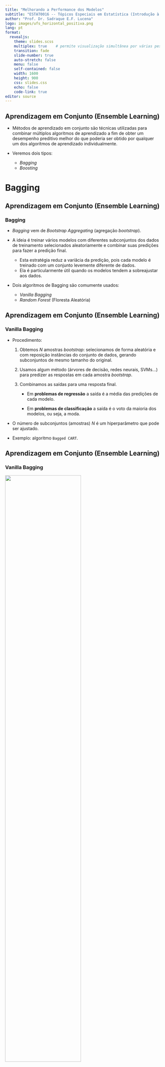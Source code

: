 ```yaml
---
title: "Melhorando a Performance dos Modelos"
subtitle: "ESTAT0016 -- Tópicos Especiais em Estatística (Introdução à Apredizagem de Máquina)"
author: "Prof. Dr. Sadraque E.F. Lucena"
logo: images/ufs_horizontal_positiva.png
lang: pt
format: 
  revealjs:
    theme: slides.scss
    multiplex: true    # permite visualização simultânea por várias pessoas
    transition: fade
    slide-number: true
    auto-stretch: false
    menu: false
    self-contained: false
    width: 1600
    height: 900
    css: slides.css
    echo: false
    code-link: true
editor: source
---
```



## Aprendizagem em Conjunto (Ensemble Learning)

- Métodos de aprendizado em conjunto são técnicas utilizadas para combinar múltiplos algoritmos de aprendizado a fim de obter um desempenho preditivo melhor do que poderia ser obtido por qualquer um dos algoritmos de aprendizado individualmente.

- Veremos dois tipos:

    - *Bagging*
    - *Boosting*

# Bagging

## Aprendizagem em Conjunto (Ensemble Learning)

### Bagging

- *Bagging* vem de *Bootstrap Aggregating* (agregação *bootstrap*).
- A ideia é treinar vários modelos com diferentes subconjuntos dos dados de treinamento selecionados aleatoriamente e combinar suas predições para fazer a predição final.

  - Esta estratégia reduz a variâcia da predição, pois cada modelo é treinado com um conjunto levemente diferente de dados.
  - Ela é particularmente útil quando os modelos tendem a sobreajustar aos dados.

- Dois algoritmos de Bagging são comumente usados:

  - *Vanilla Bagging*
  - *Random Forest* (Floresta Aleatória)


## Aprendizagem em Conjunto (Ensemble Learning)

### Vanilla Bagging

- Procedimento:

    1. Obtemos $N$ amostras *bootstrap*: selecionamos de forma aleatória e com reposição instâncias do conjunto de dados, gerando subconjuntos de mesmo tamanho do original.
    2. Usamos algum método (árvores de decisão, redes neurais, SVMs...) para predizer as respostas em cada amostra *bootstrap*.
    3. Combinamos as saídas para uma resposta final.

        - Em **problemas de regressão** a saída é a média das predições de cada modelo.

        - Em **problemas de classificação** a saída é o voto da maioria dos modelos, ou seja, a moda.
  
- O número de subconjuntos (amostras) $N$ é um hiperparâmetro que pode ser ajustado.
- Exemplo: algoritmo `Bagged CART`.


## Aprendizagem em Conjunto (Ensemble Learning)

### Vanilla Bagging

![](images/vanilla.png){width=70%}


## Aprendizagem em Conjunto (Ensemble Learning)

### Random Forest

- É uma extensão do algoritmo *vanilla bagging*, sendo muito popular.
- Procedimento:

    1. Obtenha $N$ amostras *bootstrap*, selecionando aleatoriamente instâncias do conjunto de dados original, e também escolhendo alguns atributos de forma aleatória.
    2. Em cada amostra ajuste uma árvore de decisão para fazer previsões.
    3. Combine as previsões de todas as árvores para obter uma resposta final.
    
- Note que a principal diferença do *random forest* para o *vanilla bagging* é que, além das instâncias, os atributos de cada subconjunto também são selecionados aleatoriamente.

  - Ou seja, os subconjuntos para treinamento possuem observações e atributos de entrada levemente diferentes.

- O número de atributos a serem considerados em cada subconjunto é um hiperparâmetro.


## Aprendizagem em Conjunto (Ensemble Learning)

### Random Forest

![](images/randomforest.png){width=70%}


## Aprendizagem em Conjunto (Ensemble Learning)

### Random Forest

- **Vantagens**

    - Reduz risco de *overfitting*, pois ajusta modelos com observações e atributos levemente diferentes.
    - Maior acurácia.
    - Robustez a ruídos e valores ausentes.

- **Desvantagens**

    - Demanda tempo e poder computacional, pois ajusta várias árvores.
    - Interpretabilidade mais difícil que em uma árvore de decisão.


# Boosting

## Boosting

- O método *Boosting* combina vários aprendizes fracos para formar um aprendiz forte.
- Procedimento:

    1. Inicialmente um modelo é treinado e avaliado o erro de predição em cada instância.
    2. Um segundo modelo é ajustado, dando mais atenção às observações com previsões incorretas. Isso é feito sucessivamente ($N$ vezes) para reduzir o erro de predição.
    3. A saída é a combinação dos resultados dos modelos.

- Três algoritmos populares de *boosting* são `AdaBoost`, `Gradient Boosting` e `XGBoost`.
- O algoritmo `C5.0` também permite fazer *boosting*.

- O número $N$ de árvores de decisões usadas é um hiperparâmetro que pode ser ajustado.


## Boosting

- Vejamos melhor a ideia do algoritmo usando `Gradient Boosting` para regressão:

    1. Treine Árvore-1 aos dados e estime $\widehat{y}_i$.
    2. Calcule os resíduos $r_{1i}$ a partir da Árvore-1. Treine Árvore-2 usando como variável resposta os resíduos $r_{1i}$.
    3. Repita o processo usando os resíduos da árvore ajustada anteriormente como variável resposta até que $N$ árvores sejam treinadas.
    4. Combina as predições para obter a predição final.
    
- A predição de $y_i$ será a combinação das predições de cada árvore:
    $$
      y_{pred} = \widehat{y}_i + \eta\, \widehat{r}_{1i} + \eta\, \widehat{r}_{2i} + \eta\, \widehat{r}_{Ni}
    $$


## Boosting

### Exemplo

Suponha que queremos estimar o preço de uma casa baseado na idade, metragem quadrada e localização.

![](images/ex1.png){width=50%}

- **Passo 1**: uma árvore de decisão é treinada e preditos os valores das casas.


## Boosting

### Exemplo

- **Passo 2**: Treinamos uma segunda árvore de decisão considerando como reposta os resíduos da árvore anterior, $r_{1i}$.
- O resíduo $r_{1i}$ é calculado: $r_{1i} = y_i - \widehat{y}_i$

![](images/ex2.png){width=80%}

## Boosting

### Exemplo

- **Passo 3**: Os resíduos dessa nova árvore são obtidos e usados como resposta no treino da árvore seguinte.

![](images/ex3.png){width=80%}


## Boosting

### Exemplo

- **Passo 4**: O processo continua até que $N$ árvores sejam treinadas.
- A predição final é a soma das predições de todas as árvores ponderadas pela taxa de aprendizado.

![](images/ex4.png){width=90%}


# Ajuste de Parâmetros

## Ajuste de Parâmetros

- Os parâmetros que controlam o comportamento e o desempenho dos algoritmos de aprendizagem de máquina são comumente chamados de *hiperparâmetros*.
- Durante o processo de treinamento de um modelo de aprendizagem de máquina, é essencial ajustar esses hiperparâmetros para melhorar o desempenho preditivo do modelo.
- De acordo com o método utilizado, diferentes hiperparâmetros podem ser ajustados.


## Ajuste de Parâmetros

- Exemplos:

| Método              | Tipo de aprendizado | Função no R | Parâmetros|
|:----------|:----------|:-------|:-------------|
| k-Nearest Neighbors | Ambos       | `knn`   | `k`                         |
| Naive Bayes         | Classificação       | `nb`    | `fL`, `usekernel`           |
| Árvore C5.0   | Classificação       | `C5.0`  | `model`, `trials`, `winnow` |
| Árvore CART | Ambos           | `rpart` | `cp`                        |
| Árvore XGBoost   | Ambos       | `xgbTree`  | `nrounds`, `max_depth`, `eta`, `gamma`, `colsample_bytree`, `min_child_weight`, `subsample` |
| Random Forest   | Ambos       | `rf`  | `mtry` |


## Ajuste de Parâmetros

- k-Nearest Neighbors:

  - `k`: número de vizinhos mais próximos.
  
- Naive Bayes:

  - `fL`: incorpora o suavizador de Laplace, usado para lidar com a probabilidade zero de certos eventos ocorrerem em dados de treinamento;
  - `usekernel`: especifica se o método deve usar uma estimativa de densidade de kernel (`TRUE`) para variáveis contínuas em vez de uma estimativa gaussiana padrão (`FALSE`). 


## Ajuste de Parâmetros

- Árvore C5.0:

  - `model`: se será uma árvore (`tree`) ou conjunto de regras (`rules`).
  - `trials`: número de iterações boost.
  - `winnow`: usa todos os atributos (`FALSE`) ou apenas os mais importantes (`TRUE`).
  
- Árvore CART:

  - `cp`: parâmetro de complexidade. Valor de 0 a 1 usado para podar a árvore (quanto menor o valor de `cp`, maior a árvore).
  
- Random Forest:

  - `mtry`: número de atributos que serão selecionados aleatoriamente em cada árvore.  



## Ajuste de Parâmetros

- Árvore XGBoost:

  - `nrounds`: número de iterações de boosting.
  - `max_depth`: profundidade máxima permitida para cada árvore.
  - `eta`: taxa de aprendizado que controla a contribuição de cada árvore ao modelo final.
  - `gamma`: controla a complexidade das árvores através da penalização do crescimento do nó. Valores mais altos levam a uma poda mais agressiva.
  - `colsample_bytree`: Fração de colunas a serem amostradas aleatoriamente em cada iteração de construção da árvore.
  - `min_child_weight`: peso mínimo necessário para criar um novo nó na árvore.
  - `subsample`: fração de observações (ou linhas) a serem amostradas aleatoriamente em cada iteração de construção da árvore.


## Ajuste de Parâmetros

- Caso você esqueça os parâmetros de um modelo no R, use a função `modelLookup()` do pacote `caret`.

```r
#| echo: true
library(caret)
modelLookup("C5.0")
modelLookup("rpart")
```

<br>

- Para saber os modelos e parâmetros disponíveis no pacote `caret`, acesse: [https://topepo.github.io/caret/available-models.html](https://topepo.github.io/caret/available-models.html)


## Ajuste de Parâmetros

- O processo de definir os valores mais adequados para os hiperparâmetros é chamado de *ajuste de parâmetros* (ou *tuning de parâmetros*).

- O ajuste costuma ser feito via busca em grade (*grid search*) e consiste em três etapas:

    1. Criar uma grade de hiperparâmetros possíveis a serem avaliados;
    2. Construir um modelo baseado em cada combinação de hiperparâmetros;
    3. Escolher aquele com melhor performance segundo alguma métrica.
    
- O ajuste de parâmetros pode ser realizado de forma automática ou customizada (quando o espaço de busca é escolhido pelo usuário).




## Ajuste de Parâmetros

![](images/fig1.png){width=100%}


## Ajuste de Parâmetros

- A função `train()` do pacote `caret` permite fazer a busa em grade. Ela possui os seguintes argumentos:

  - `form`: especifica a variável de saída e as variáveis de entrada. Ex.: `y ~ x1 + x2 + ...`
  - `data`: especifica os dados de treino.
  - `metric`: especifica a métrica usada para avaliar o desempenho do modelo durante o treinamento. Usamos "RMSE" e "Rsquared" para regressão e "Accuracy" e "Kappa" para classificação.
  - `method`: especifica o método de aprendizado de máquina.
  - `trControl`: para ajuste customizado. Permite controlar o processo de treinamento, incluindo opções como validação cruzada, repetição do treinamento e seleção de modelo.
  - `tuneGrid`: valores dos hiperparâmetros do método a serem testados.


## Ajuste de Parâmetros
Exemplo:

- Ajuste automático:
```r
#| eval: false
#| echo: true
modelo <- train(
  y ~ .,
  data = dados_treino,
  metric = "Accuracy",
  method = "rf",
  trControl = trainControl(method = "cv", number = 10)
  )
```

- Ajuste customizado:

```r
#| eval: false
#| echo: true
modelo <- train(
  y ~ .,
  data = dados_treino,
  metric = "Accuracy",
  method = "rf",
  tuneGrid = expand.grid(mtry = 1:10), # testar mtry de 1 a 10
  trControl = trainControl(method = "cv", number = 10)
  )
```



# FIM {style="text-align: center;"}
![](images/giphy.gif){fig-align="center"}
